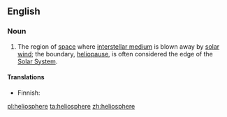 ==English==

===Noun===
{{wikipedia}}
{{en-noun|-}}

#{{astronomy}} The region of [[space]] where [[interstellar medium]] is blown away by [[solar wind]]; the boundary, [[heliopause]], is often considered the edge of the [[Solar System]].

====Translations====
{{trans-top|region of space}}
* Finnish: {{t-|fi|heliosfääri}}
{{trans-mid}}
{{trans-bottom}}

[[pl:heliosphere]]
[[ta:heliosphere]]
[[zh:heliosphere]]